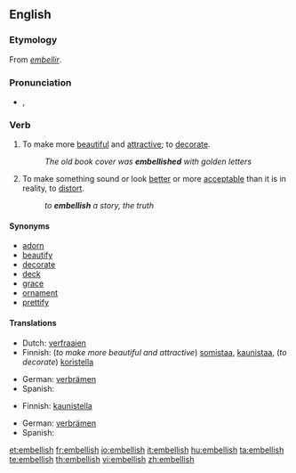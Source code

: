 ==English==

===Etymology===
From {{OF.}} ''[[embellir]]''.

===Pronunciation===
* {{IPA|/ɪmˈbɛlɪʃ/}}, {{SAMPA|/Im"bElIS/}}

===Verb===
{{en-verb|embellish|es}}

# To make more [[beautiful]] and [[attractive]]; to [[decorate]].
#: ''The old book cover was '''embellished''' with golden letters''
# To make something sound or look [[better]] or more [[acceptable]] than it is in reality, to [[distort]].
#: ''to '''embellish''' a story, the truth''

====Synonyms====
* [[adorn]]
* [[beautify]]
* [[decorate]]
* [[deck]]
* [[grace]]
* [[ornament]]
* [[prettify]]

====Translations====
{{trans-top|To make more beautiful and attractive; to decorate}}
* Dutch: [[verfraaien]]
* Finnish: (''to make more beautiful and attractive'') [[somistaa]], [[kaunistaa]], (''to decorate'') [[koristella]]
{{trans-mid}}
* German: [[verbrämen]]
* Spanish: {{t|es|embellecer}}
{{trans-bottom}}

{{trans-top|To make something sound or look better or more acceptable than it is in reality, to distort}}
* Finnish: [[kaunistella]]
{{trans-mid}}
* German: [[verbrämen]]
* Spanish: {{t|es|adornar}}
{{trans-bottom}}

[[et:embellish]]
[[fr:embellish]]
[[io:embellish]]
[[it:embellish]]
[[hu:embellish]]
[[ta:embellish]]
[[te:embellish]]
[[th:embellish]]
[[vi:embellish]]
[[zh:embellish]]